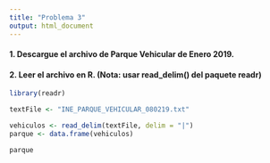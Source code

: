 ```yaml
---
title: "Problema 3"
output: html_document
---
```


#### 1. Descargue el archivo de Parque Vehicular de Enero 2019.
#### 2. Leer el archivo en R. (Nota: usar read_delim() del paquete readr)

```r
library(readr)
```

```r
textFile <- "INE_PARQUE_VEHICULAR_080219.txt"

vehiculos <- read_delim(textFile, delim = "|")
parque <- data.frame(vehiculos)
```

```r
parque
```


